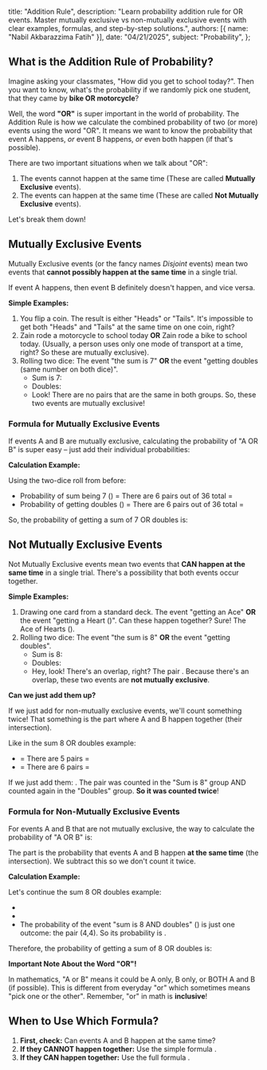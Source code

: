   title: "Addition Rule",
  description: "Learn probability addition rule for OR events. Master mutually exclusive vs non-mutually exclusive events with clear examples, formulas, and step-by-step solutions.",
  authors: [{ name: "Nabil Akbarazzima Fatih" }],
  date: "04/21/2025",
  subject: "Probability",
};

## What is the Addition Rule of Probability?

Imagine asking your classmates, "How did you get to school today?". Then you want to know, what's the probability if we randomly pick one student, that they came by **bike OR motorcycle**?

Well, the word **"OR"** is super important in the world of probability. The Addition Rule is how we calculate the combined probability of two (or more) events using the word "OR". It means we want to know the probability that event A happens, _or_ event B happens, _or_ even both happen (if that's possible).

There are two important situations when we talk about "OR":

1.  The events cannot happen at the same time (These are called **Mutually Exclusive** events).
2.  The events can happen at the same time (These are called **Not Mutually Exclusive** events).

Let's break them down!

## Mutually Exclusive Events

Mutually Exclusive events (or the fancy names _Disjoint_ events) mean two events that **cannot possibly happen at the same time** in a single trial.

If event A happens, then event B definitely doesn't happen, and vice versa.

**Simple Examples:**

1.  You flip a coin. The result is either "Heads" or "Tails". It's impossible to get both "Heads" and "Tails" at the same time on one coin, right?
2.  Zain rode a motorcycle to school today **OR** Zain rode a bike to school today. (Usually, a person uses only one mode of transport at a time, right? So these are mutually exclusive).
3.  Rolling two dice: The event "the sum is 7" **OR** the event "getting doubles (same number on both dice)".
    - Sum is 7: <InlineMath math="(1,6), (2,5), (3,4), (4,3), (5,2), (6,1)" />
    - Doubles: <InlineMath math="(1,1), (2,2), (3,3), (4,4), (5,5), (6,6)" />
    - Look! There are no pairs that are the same in both groups. So, these two events are mutually exclusive!

### Formula for Mutually Exclusive Events

If events A and B are mutually exclusive, calculating the probability of "A OR B" is super easy – just add their individual probabilities:

<BlockMath math="P(A \text{ or } B) = P(A) + P(B)" />

**Calculation Example:**

Using the two-dice roll from before:

- Probability of sum being 7 (<InlineMath math="P(S=7)" />) = There are 6 pairs out of 36 total = <InlineMath math="6/36" />
- Probability of getting doubles (<InlineMath math="P(\text{Doubles})" />) = There are 6 pairs out of 36 total = <InlineMath math="6/36" />

So, the probability of getting a sum of 7 OR doubles is:

<BlockMath math="P(S=7 \text{ or Doubles}) = P(S=7) + P(\text{Doubles}) = \frac{6}{36} + \frac{6}{36} = \frac{12}{36} = \frac{1}{3}" />

## Not Mutually Exclusive Events

Not Mutually Exclusive events mean two events that **CAN happen at the same time** in a single trial. There's a possibility that both events occur together.

**Simple Examples:**

1.  Drawing one card from a standard deck. The event "getting an Ace" **OR** the event "getting a Heart (<InlineMath math="\heartsuit" />)". Can these happen together? Sure! The Ace of Hearts (<InlineMath math="A\heartsuit" />).
2.  Rolling two dice: The event "the sum is 8" **OR** the event "getting doubles".
    - Sum is 8: <InlineMath math="(2,6), (3,5), (4,4), (5,3), (6,2)" />
    - Doubles: <InlineMath math="(1,1), (2,2), (3,3), (4,4), (5,5), (6,6)" />
    - Hey, look! There's an overlap, right? The pair <InlineMath math="(4,4)" />. Because there's an overlap, these two events are **not mutually exclusive**.

**Can we just add them up?**

If we just add <InlineMath math="P(A) + P(B)" /> for non-mutually exclusive events, we'll count something twice! That something is the part where A and B happen together (their intersection).

Like in the sum 8 OR doubles example:

- <InlineMath math="P(S=8)" /> = There are 5 pairs = <InlineMath math="5/36" />
- <InlineMath math="P(\text{Doubles})" /> = There are 6 pairs = <InlineMath math="6/36" />

If we just add them: <InlineMath math="5/36 + 6/36 = 11/36" />. The pair <InlineMath math="(4,4)" /> was counted in the "Sum is 8" group AND counted again in the "Doubles" group. **So it was counted twice**!

### Formula for Non-Mutually Exclusive Events

For events A and B that are not mutually exclusive, the way to calculate the probability of "A OR B" is:

<BlockMath math="P(A \text{ or } B) = P(A) + P(B) - P(A \text{ and } B)" />

The <InlineMath math="P(A \text{ and } B)" /> part is the probability that events A and B happen **at the same time** (the intersection). We subtract this so we don't count it twice.

**Calculation Example:**

Let's continue the sum 8 OR doubles example:

- <InlineMath math="P(S=8) = 5/36" />
- <InlineMath math="P(\text{Doubles}) = 6/36" />
- The probability of the event "sum is 8 AND doubles" (<InlineMath math="P(S=8 \text{ and Doubles})" />) is just one outcome: the pair (4,4). So its probability is <InlineMath math="1/36" />.

Therefore, the probability of getting a sum of 8 OR doubles is:

<div className="flex flex-col gap-4">
  <BlockMath math="P(S=8 \text{ or Doubles}) = P(S=8) + P(\text{Doubles}) - P(S=8 \text{ and Doubles})" />
  <BlockMath math="= \frac{5}{36} + \frac{6}{36} - \frac{1}{36} = \frac{10}{36} = \frac{5}{18}" />
</div>

**Important Note About the Word "OR"!**

In mathematics, "A or B" means it could be A only, B only, or BOTH A and B (if possible). This is different from everyday "or" which sometimes means "pick one or the other". Remember, "or" in math is **inclusive**!

## When to Use Which Formula?

1.  **First, check:** Can events A and B happen at the same time?
2.  **If they CANNOT happen together:** Use the simple formula <InlineMath math="P(A \text{ or } B) = P(A) + P(B)" />.
3.  **If they CAN happen together:** Use the full formula <InlineMath math="P(A \text{ or } B) = P(A) + P(B) - P(A \text{ and } B)" />.
